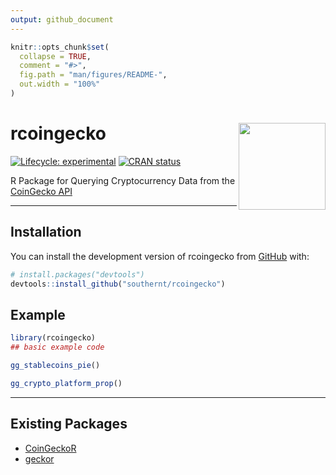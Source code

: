 ```yaml
---
output: github_document
---
```


<!-- README.md is generated from README.Rmd. Please edit that file -->

```r
knitr::opts_chunk$set(
  collapse = TRUE,
  comment = "#>",
  fig.path = "man/figures/README-",
  out.width = "100%"
)
```

# rcoingecko <img src="man/figures/logo.png" align="right" height="139" />

<!-- badges: start -->
[![Lifecycle: experimental](https://img.shields.io/badge/lifecycle-experimental-orange.svg)](https://lifecycle.r-lib.org/articles/stages.html#experimental)
[![CRAN status](https://www.r-pkg.org/badges/version/rcoingecko)](https://CRAN.R-project.org/package=rcoingecko)
<!-- badges: end -->

R Package for Querying Cryptocurrency Data from the [CoinGecko API](https://www.coingecko.com/api/documentations/v3)

--------

## Installation

You can install the development version of rcoingecko from [GitHub](https://github.com/southernt/rcoingecko) with:

``` r
# install.packages("devtools")
devtools::install_github("southernt/rcoingecko")
```

## Example

```r
library(rcoingecko)
## basic example code
```

```r
gg_stablecoins_pie()
```


```r
gg_crypto_platform_prop()
```


--------

## Existing Packages

- [CoinGeckoR](https://github.com/SamBuckberry/CoinGeckoR)
- [geckor](https://github.com/next-game-solutions/geckor)
